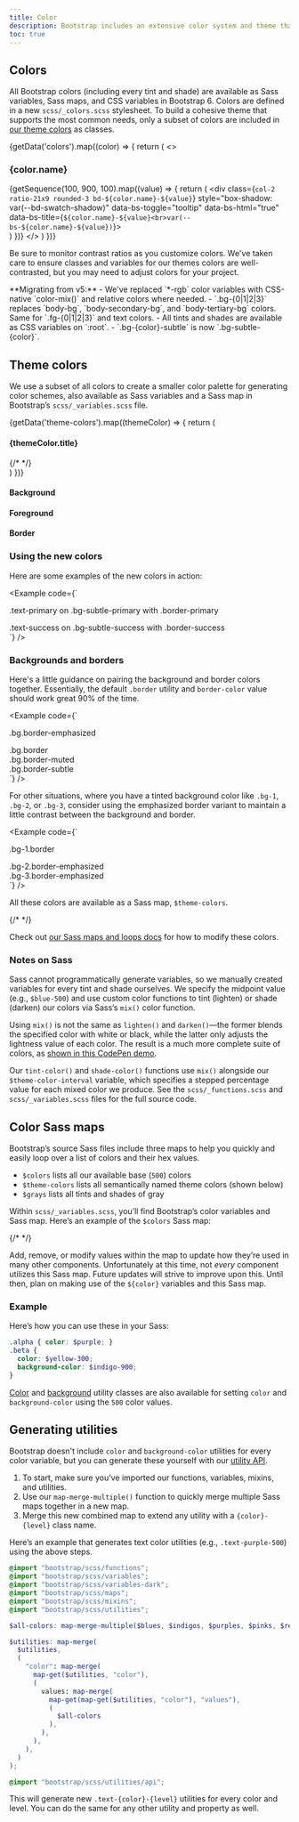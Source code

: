 ```yaml
---
title: Color
description: Bootstrap includes an extensive color system and theme that works out of the box for light and dark mode, and can be completely customized for any project.
toc: true
---
```



## Colors

All Bootstrap colors (including every tint and shade) are available as Sass variables, Sass maps, and CSS variables in Bootstrap 6. Colors are defined in a new `scss/_colors.scss` stylesheet. To build a cohesive theme that supports the most common needs, only a subset of colors are included in [our theme colors](#theme-colors) as classes.

{getData('colors').map((color) => {
  return (
    <>
      <h3 class="text-capitalize">{color.name}</h3>
      <div class="grid gap-3 mb-3">
        {getSequence(100, 900, 100).map((value) => {
          return (
            <div class={`col-2 ratio-21x9 rounded-3 bd-${color.name}-${value}`}
              style="box-shadow: var(--bd-swatch-shadow)"
              data-bs-toggle="tooltip"
              data-bs-html="true"
              data-bs-title={`${color.name}-${value}<br>var(--bs-${color.name}-${value})`}>
            </div>
          )
        })}
      </div>
    </>
  )
})}

Be sure to monitor contrast ratios as you customize colors. We've taken care to ensure classes and variables for our themes colors are well-contrasted, but you may need to adjust colors for your project.

<Callout type="info">
**Migrating from v5:**
- We've replaced `*-rgb` color variables with CSS-native `color-mix()` and relative colors where needed.
- `.bg-{0|1|2|3}` replaces `body-bg`, `body-secondary-bg`, and `body-tertiary-bg` colors. Same for `.fg-{0|1|2|3}` and text colors.
- All tints and shades are available as CSS variables on `:root`.
- `.bg-{color}-subtle` is now `.bg-subtle-{color}`.
</Callout>

## Theme colors

We use a subset of all colors to create a smaller color palette for generating color schemes, also available as Sass variables and a Sass map in Bootstrap’s `scss/_variables.scss` file.

<div class="row small">
  {getData('theme-colors').map((themeColor) => {
    return (
      <div class="d-flex flex-column gap-2 mb-4">
        <h4>{themeColor.title}</h4>
        <div class="grid grid-cols-5 gap-3 text-lowercase">
          <ThemeColorSwatch title={themeColor.title} name={themeColor.name} variant="base" />
          <ThemeColorSwatch title={themeColor.title} name={themeColor.name} variant="text" />
          <ThemeColorSwatch title={themeColor.title} name={themeColor.name} variant="bg" />
          <ThemeColorSwatch title={themeColor.title} name={themeColor.name} variant="bg-subtle" />
          <ThemeColorSwatch title={themeColor.title} name={themeColor.name} variant="bg-muted" />
          {/* <ThemeColorSwatch title={themeColor.title} name={themeColor.name} variant="bg-emphasized" /> */}
          <ThemeColorSwatch title={themeColor.title} name={themeColor.name} variant="border" />
          <ThemeColorSwatch title={themeColor.title} name={themeColor.name} variant="focus-ring" />
          <ThemeColorSwatch title={themeColor.title} name={themeColor.name} variant="contrast" />
        </div>
      </div>
    )
  })}
</div>

<div class="d-flex flex-column gap-2 mb-4">
  <h4>Background</h4>
  <div class="grid grid-cols-5 gap-3 text-lowercase">
    <ThemeColorSwatch variable="bg" />
    <ThemeColorSwatch variable="bg-1" />
    <ThemeColorSwatch variable="bg-2" />
    <ThemeColorSwatch variable="bg-3" />
  </div>
</div>

<div class="d-flex flex-column gap-2 mb-4">
  <h4>Foreground</h4>
  <div class="grid grid-cols-5 gap-3 text-lowercase">
    <ThemeColorSwatch variable="fg" />
    <ThemeColorSwatch variable="fg-1" />
    <ThemeColorSwatch variable="fg-2" />
    <ThemeColorSwatch variable="fg-3" />
  </div>
</div>

<div class="d-flex flex-column gap-2 mb-4">
  <h4>Border</h4>
  <div class="grid grid-cols-5 gap-3 text-lowercase">
    <ThemeColorSwatch variable="border" />
    <ThemeColorSwatch variable="border-muted" />
    <ThemeColorSwatch variable="border-subtle" />
    <ThemeColorSwatch variable="border-emphasized" />
  </div>
</div>

### Using the new colors

Here are some examples of the new colors in action:

<Example code={`<div class="p-3 mb-3 text-primary bg-subtle-primary border border-primary rounded-3">
    .text-primary on .bg-subtle-primary with .border-primary
</div>

<div class="p-3 mb-3 text-success bg-subtle-success border border-success rounded-3">
    .text-success on .bg-subtle-success with .border-success
</div>`} />

### Backgrounds and borders

Here's a little guidance on pairing the background and border colors together. Essentially, the default `.border` utility and `border-color` value should work great 90% of the time.

<Example code={`<div class="p-3 mb-3 bg" style="border: 1px solid var(--bs-border-emphasized)">.bg.border-emphasized</div>
<div class="p-3 mb-3 bg" style="border: 1px solid var(--bs-border)">.bg.border</div>
<div class="p-3 mb-3 bg" style="border: 1px solid var(--bs-border-muted)">.bg.border-muted</div>
<div class="p-3 mb-3 bg" style="border: 1px solid var(--bs-border-subtle)">.bg.border-subtle</div>`} />

For other situations, where you have a tinted background color like `.bg-1`, `.bg-2`, or `.bg-3`, consider using the emphasized border variant to maintain a little contrast between the background and border.

<Example code={`<div class="p-3 mb-3 bg-1" style="border: 1px solid var(--bs-border)">.bg-1.border</div>
<div class="p-3 mb-3 bg-2" style="border: 1px solid var(--bs-border-emphasized)">.bg-2.border-emphasized</div>
<div class="p-3 mb-3 bg-3" style="border: 1px solid var(--bs-border-emphasized)">.bg-3.border-emphasized</div>`} />

All these colors are available as a Sass map, `$theme-colors`.

{/* <ScssDocs name="theme-colors-map" file="scss/_variables.scss" /> */}

Check out [our Sass maps and loops docs]([[docsref:/customize/sass#maps-and-loops]]) for how to modify these colors.

### Notes on Sass

Sass cannot programmatically generate variables, so we manually created variables for every tint and shade ourselves. We specify the midpoint value (e.g., `$blue-500`) and use custom color functions to tint (lighten) or shade (darken) our colors via Sass’s `mix()` color function.

Using `mix()` is not the same as `lighten()` and `darken()`—the former blends the specified color with white or black, while the latter only adjusts the lightness value of each color. The result is a much more complete suite of colors, as [shown in this CodePen demo](https://codepen.io/emdeoh/pen/zYOQOPB).

Our `tint-color()` and `shade-color()` functions use `mix()` alongside our `$theme-color-interval` variable, which specifies a stepped percentage value for each mixed color we produce. See the `scss/_functions.scss` and `scss/_variables.scss` files for the full source code.

## Color Sass maps

Bootstrap’s source Sass files include three maps to help you quickly and easily loop over a list of colors and their hex values.

- `$colors` lists all our available base (`500`) colors
- `$theme-colors` lists all semantically named theme colors (shown below)
- `$grays` lists all tints and shades of gray

Within `scss/_variables.scss`, you’ll find Bootstrap’s color variables and Sass map. Here’s an example of the `$colors` Sass map:

{/* <ScssDocs name="colors-map" file="scss/_variables.scss" /> */}

Add, remove, or modify values within the map to update how they’re used in many other components. Unfortunately at this time, not _every_ component utilizes this Sass map. Future updates will strive to improve upon this. Until then, plan on making use of the `${color}` variables and this Sass map.

### Example

Here’s how you can use these in your Sass:

```scss
.alpha { color: $purple; }
.beta {
  color: $yellow-300;
  background-color: $indigo-900;
}
```

[Color]([[docsref:/utilities/colors]]) and [background]([[docsref:/utilities/background]]) utility classes are also available for setting `color` and `background-color` using the `500` color values.

## Generating utilities

Bootstrap doesn't include `color` and `background-color` utilities for every color variable, but you can generate these yourself with our [utility API]([[docsref:/utilities/api]]).

1. To start, make sure you’ve imported our functions, variables, mixins, and utilities.
2. Use our `map-merge-multiple()` function to quickly merge multiple Sass maps together in a new map.
3. Merge this new combined map to extend any utility with a `{color}-{level}` class name.

Here’s an example that generates text color utilities (e.g., `.text-purple-500`) using the above steps.

```scss
@import "bootstrap/scss/functions";
@import "bootstrap/scss/variables";
@import "bootstrap/scss/variables-dark";
@import "bootstrap/scss/maps";
@import "bootstrap/scss/mixins";
@import "bootstrap/scss/utilities";

$all-colors: map-merge-multiple($blues, $indigos, $purples, $pinks, $reds, $oranges, $yellows, $greens, $teals, $cyans);

$utilities: map-merge(
  $utilities,
  (
    "color": map-merge(
      map-get($utilities, "color"),
      (
        values: map-merge(
          map-get(map-get($utilities, "color"), "values"),
          (
            $all-colors
          ),
        ),
      ),
    ),
  )
);

@import "bootstrap/scss/utilities/api";
```

This will generate new `.text-{color}-{level}` utilities for every color and level. You can do the same for any other utility and property as well.
